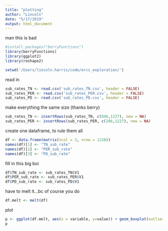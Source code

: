 ```yaml
---
title: "plotting"
author: "Lincoln"
date: "5/17/2019"
output: html_document
---
```


man this is bad
```r
#install.packages("berryFunctions")
library(berryFunctions)
library(ggplot2)
library(reshape2)
```

```r
setwd('/Users/lincoln.harris/code/ercc_exploration/')
```

read in
```r
sub_rates_TN <- read.csv('sub_rates_TN.csv', header = FALSE)
sub_rates_PER <- read.csv('sub_rates_PER.csv', header = FALSE)
sub_rates_PD <- read.csv('sub_rates_PD.csv', header = FALSE)
```

make everything the same size
(thanks berry)
```r
sub_rates_TN <- insertRows(sub_rates_TN, c(846,1227), new = NA)
sub_rates_PER <- insertRows(sub_rates_PER, c(286,1227), new = NA)
```

create one dataframe, to rule them all 
```r
df <- data.frame(matrix(ncol = 3, nrow = 1228))
names(df)[1] <- "TN_sub_rate"
names(df)[2] <- "PER_sub_rate"
names(df)[3] <- "PD_sub_rate"
```

fill in this big boi
```r
df$TN_sub_rate <- sub_rates_TN$V1
df$PER_sub_rate <- sub_rates_PER$V1
df$PD_sub_rate <- sub_rates_PD$V1
```

have to melt it...bc of course you do
```r
df.melt <- melt(df)
```

plot
```r
p <- ggplot(df.melt, aes(x = variable, y=value)) + geom_boxplot(outlier.shape = NA)
p
```

